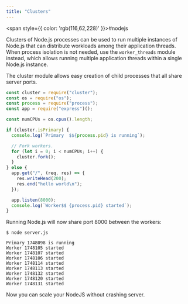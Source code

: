```yaml
---
title: "Clusters"
---
```



<span style={{ color: 'rgb(116,62,228)' }}>#nodejs</span>

Clusters of Node.js processes can be used to run multiple instances of Node.js that can distribute workloads among their application threads. When process isolation is not needed, use the `worker_threads` module instead, which allows running multiple application threads within a single Node.js instance.

The cluster module allows easy creation of child processes that all share server ports.

```javascript
const cluster = require("cluster");
const os = require("os");
const process = require("process");
const app = require("express")();

const numCPUs = os.cpus().length;

if (cluster.isPrimary) {
  console.log(`Primary  $${process.pid} is running`);

  // Fork workers.
  for (let i = 0; i < numCPUs; i++) {
    cluster.fork();
  }
} else {
  app.get("/", (req, res) => {
    res.writeHead(200);
    res.end("hello world\n");
  });

  app.listen(8000);
  console.log(`Worker$$ {process.pid} started`);
}
```

Running Node.js will now share port 8000 between the workers:

```
$ node server.js  

Primary 1748098 is running
Worker 1748105 started
Worker 1748107 started
Worker 1748106 started
Worker 1748114 started
Worker 1748113 started
Worker 1748132 started
Worker 1748120 started
Worker 1748131 started
```

Now you can scale your NodeJS without crashing server.